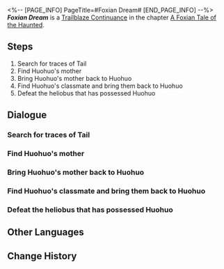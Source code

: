 <%-- [PAGE_INFO]
PageTitle=#Foxian Dream#
[END_PAGE_INFO] --%>
{{Stub|Dialogue.}}
{{Mission Infobox
|id            = 8015114
|title         = 
|image         = <!--Mission Foxian Dream.png-->
|type          = Trailblaze Continuance
|event_name    = 
|chapter       = A Foxian Tale of the Haunted
|requirements  = {{subst:void|<!--Unknown: {"Type":"Manual"}-->}}
|summary       = <!--official mission summary from Fate's Atlas-->
|characters    = Huohuo; Huohuo's Mother; Lila; Mean Classmate; Scared Classmate; Tail; Trailblazer
|startLocation = [[The Xianzhou Luofu]] - [[Illusory Maze: Immola]]
|world         = The Xianzhou Luofu
|area          = Illusory Maze: Immola
|prev          = 
|next          = 
|rewards       = Trailblaze EXP*600; Stellar Jade*60; Traveler's Guide*6; Refined Aether*5; Credit*60,000
}}
'''''Foxian Dream''''' is a [[Trailblaze Continuance]] in the chapter [[A Foxian Tale of the Haunted (Continuance)|A Foxian Tale of the Haunted]].

==Steps==
# Search for traces of Tail
# Find Huohuo's mother
# Bring Huohuo's mother back to Huohuo
# Find Huohuo's classmate and bring them back to Huohuo
# Defeat the heliobus that has possessed Huohuo

<!--
==Gameplay Notes==

--><!--
==Trial Character==

-->
==Dialogue==
{{Stub Dialogue}}

===Search for traces of Tail{{subst:void|<!--801511401-->}}===
{{Mission Description|type=continuance|location=Illusory Maze: Immola|Huohuo, beguiled by the heliobus, can only searches for traces of Tail in the illusion. She is yet unaware of what she will encounter &mdash; heliobi will find the host's most painful and vulnerable emotions, and amplify them to unbearable heights.}}
{{Dialogue Start}}
:{{tx}}
{{Dialogue End}}

===Find Huohuo's mother{{subst:void|<!--801511404-->}}===
{{Mission Description|type=continuance|location=Illusory Maze: Immola|update|Within the illusion, Huohuo once more experienced "the loneliness of being abandoned." Despite knowing that it is merely an illusion, she struggles to overcome it on her own.<br />Surely, Mr. Tail's departure has only intensified Huohuo's feelings of being alone.<br />Mr. Tail must do something, such as "bring everyone back."}}
{{Dialogue Start}}
:{{tx}}
{{Dialogue End}}

===Bring Huohuo's mother back to Huohuo{{subst:void|<!--801511406-->}}===
{{Dialogue Start}}
:{{tx}}
{{Dialogue End}}

===Find Huohuo's classmate and bring them back to Huohuo{{subst:void|<!--801511407-->}}===
{{Dialogue Start}}
:{{tx}}
{{Dialogue End}}

===Defeat the heliobus that has possessed Huohuo{{subst:void|<!--801511411-->}}===
{{Mission Description|type=continuance|location=Illusory Maze: Immola|update|Someone who is possessed by a heliobus cannot be possessed by another heliobus &mdash; but it is not exact true. To be more precise, Huohuo cannot be possessed by another heliobus while Mr. Tail is covering her. Go. Time to teach a lesson to the heliobus who possessed Huohuo.}}
{{Dialogue Start}}
:{{tx}}
{{Dialogue End}}

==Other Languages==
{{Other Languages
|en   = Foxian Dream
|zhs  = 狐梦
|zht  = 狐夢
|ja   = 狐の夢
|ko   = 호몽(狐夢)
|es   = Sueño raposiano
|fr   = Rêve foxien
|ru   = Сон лисы
|th   = ความฝันของมนุษย์จิ้งจอก
|vi   = Giấc Mộng Hồ Ly
|de   = Wovon träumen Füchse
|id   = Mimpi Foxian
|pt   = Sonho Vulpe
}}

==Change History==
{{Change History|1.5}}
